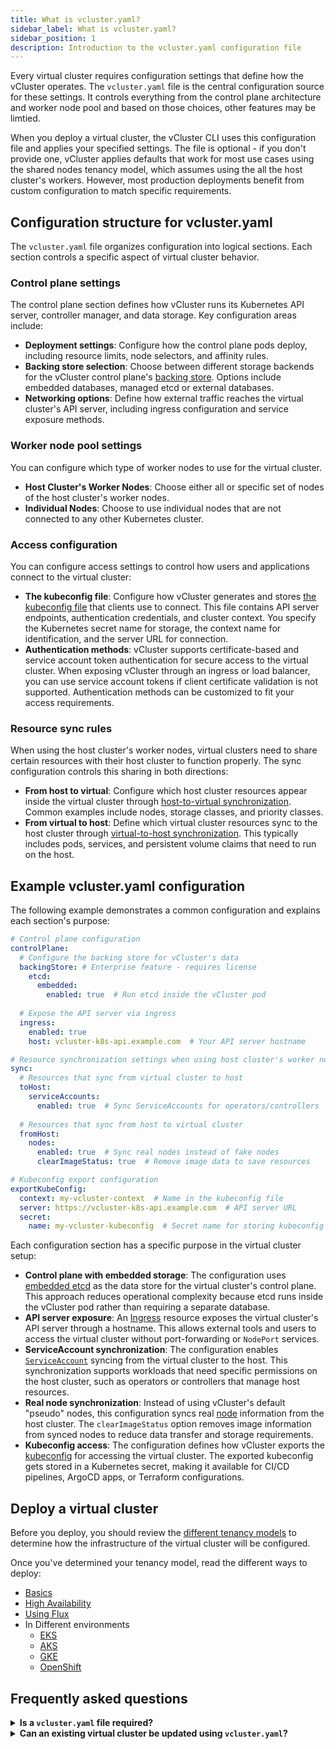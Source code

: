 ```yaml
---
title: What is vcluster.yaml?
sidebar_label: What is vcluster.yaml?
sidebar_position: 1
description: Introduction to the vcluster.yaml configuration file
---
```



<!-- vale off -->

Every virtual cluster requires configuration settings that define how the vCluster operates. 
The `vcluster.yaml` file is the central configuration source for these settings. It controls everything from the control plane architecture and
 worker node pool and based on those choices, other features may be limtied. 

When you deploy a virtual cluster, the vCluster CLI uses this configuration file and applies your specified settings. 
The file is optional - if you don't provide one, vCluster applies defaults that work for most use cases using the shared nodes tenancy model, which assumes
using the all the host cluster's workers. However, most production deployments benefit from custom configuration to match specific requirements.

## Configuration structure for vcluster.yaml 

The `vcluster.yaml` file organizes configuration into logical sections. Each section controls a specific aspect of virtual cluster behavior. 

### Control plane settings

The control plane section defines how vCluster runs its Kubernetes API server, controller manager, and data storage. Key configuration areas include:

- **Deployment settings**: Configure how the control plane pods deploy, including resource limits, node selectors, and affinity rules.
- **Backing store selection**: Choose between different storage backends for the vCluster control plane's [backing store](./vcluster-yaml/control-plane/components/backing-store/). Options include embedded databases, managed etcd or external databases.
- **Networking options**: Define how external traffic reaches the virtual cluster's API server, including ingress configuration and service exposure methods.

### Worker node pool settings

You can configure which type of worker nodes to use for the virtual cluster. 

- **Host Cluster's Worker Nodes**: Choose either all or specific set of nodes of the host cluster's worker nodes. 
- **Individual Nodes**: Choose to use individual nodes that are not connected to any other Kubernetes cluster. 

### Access configuration

You can configure access settings to control how users and applications connect to the virtual cluster:

- **The kubeconfig file**: Configure how vCluster generates and stores [the kubeconfig file](/vcluster/configure/vcluster-yaml/export-kube-config) that clients use to connect. This file contains API server endpoints, authentication credentials, and cluster context. You specify the Kubernetes secret name for storage, the context name for identification, and the server URL for connection.
- **Authentication methods**: vCluster supports certificate-based and service account token authentication for secure access to the virtual cluster. When exposing vCluster through an ingress or load balancer, you can use service account tokens if client certificate validation is not supported. Authentication methods can be customized to fit your access requirements.

### Resource sync rules

When using the host cluster's worker nodes, virtual clusters need to share certain resources with their host cluster to function properly. The sync configuration controls this sharing in both directions:

- **From host to virtual**: Configure which host cluster resources appear inside the virtual cluster through [host-to-virtual synchronization](/vcluster/configure/vcluster-yaml/sync/from-host/). Common examples include nodes, storage classes, and priority classes.
- **From virtual to host**: Define which virtual cluster resources sync to the host cluster through [virtual-to-host synchronization](/vcluster/configure/vcluster-yaml/sync/to-host/). This typically includes pods, services, and persistent volume claims that need to run on the host.

## Example vcluster.yaml configuration

The following example demonstrates a common configuration and explains each section's purpose:

```yaml title="vcluster.yaml"
# Control plane configuration
controlPlane:
  # Configure the backing store for vCluster's data
  backingStore: # Enterprise feature - requires license
    etcd:
      embedded: 
        enabled: true  # Run etcd inside the vCluster pod
  
  # Expose the API server via ingress
  ingress:
    enabled: true
    host: vcluster-k8s-api.example.com  # Your API server hostname

# Resource synchronization settings when using host cluster's worker nodes
sync:
  # Resources that sync from virtual cluster to host
  toHost:
    serviceAccounts:
      enabled: true  # Sync ServiceAccounts for operators/controllers
  
  # Resources that sync from host to virtual cluster  
  fromHost:
    nodes:
      enabled: true  # Sync real nodes instead of fake nodes
      clearImageStatus: true  # Remove image data to save resources

# Kubeconfig export configuration
exportKubeConfig:
  context: my-vcluster-context  # Name in the kubeconfig file
  server: https://vcluster-k8s-api.example.com  # API server URL
  secret:
    name: my-vcluster-kubeconfig  # Secret name for storing kubeconfig
```

Each configuration section has a specific purpose in the virtual cluster setup:

- **Control plane with embedded storage**: The configuration uses [embedded etcd](/vcluster/configure/vcluster-yaml/control-plane/components/backing-store/etcd/embedded) as the data store for the virtual cluster's control plane. This approach reduces operational complexity because etcd runs inside the vCluster pod rather than requiring a separate database.
- **API server exposure**: An [Ingress](/vcluster/configure/vcluster-yaml/control-plane/deployment/ingress) resource exposes the virtual cluster's API server through a hostname. This allows external tools and users to access the virtual cluster without port-forwarding or `NodePort` services.
- **ServiceAccount synchronization**: The configuration enables [`ServiceAccount`](/vcluster/configure/vcluster-yaml/sync/to-host/advanced/service-accounts) syncing from the virtual cluster to the host. This synchronization supports workloads that need specific permissions on the host cluster, such as operators or controllers that manage host resources.
- **Real node synchronization**: Instead of using vCluster's default "pseudo" nodes, this configuration syncs real [node](/vcluster/configure/vcluster-yaml/sync/from-host/nodes) information from the host cluster. The `clearImageStatus` option removes image information from synced nodes to reduce data transfer and storage requirements.
- **Kubeconfig access**: The configuration defines how vCluster exports the [kubeconfig](/vcluster/configure/vcluster-yaml/export-kube-config) for accessing the virtual cluster. The exported kubeconfig gets stored in a Kubernetes secret, making it available for CI/CD pipelines, ArgoCD apps, or Terraform configurations.

## Deploy a virtual cluster 

Before you deploy, you should review the [different tenancy models](./tenancy-model) to determine how the infrastructure of the virtual 
cluster will be configured. 

Once you've determined your tenancy model, read the different ways to deploy:

* [Basics](../deploy/control-plane/container/basics)
* [High Availability](../deploy/control-plane/container/high-availability)
* [Using Flux](../deploy/control-plane/container/flux)
* In Different environments
  * [EKS](../deploy/control-plane/container/environment/eks)
  * [AKS](../deploy/control-plane/container/environment/aks)
  * [GKE](../deploy/control-plane/container/environment/gke)
  * [OpenShift](../deploy/control-plane/container/environment/openshift)

## Frequently asked questions

<details>
<summary><strong>Is a <code>vcluster.yaml</code> file required?</strong></summary>

The `vcluster.yaml` file is optional. If not provided, vCluster applies default settings that:

- Use an embedded database (SQLite).
- Sync essential resources such as pods and services.  
- Configure networking with basic `ClusterIP` services.  
- Enable default authentication and access controls.  

:::note
The `vcluster.yaml` configuration defaults are for development and simple test scenarios. For production use, defining a `vcluster.yaml` file is strongly recommended to meet specific security, performance, and integration needs.
:::
</details>

<details>
<summary><strong>Can an existing virtual cluster be updated using <code>vcluster.yaml</code>?</strong></summary>

Yes. You can update an existing virtual cluster by applying a modified `vcluster.yaml` file. This allows you to change the configuration without deleting or recreating the cluster.

To apply changes, use the `--upgrade` flag with the `vcluster create` command:

```bash
vcluster create VCLUSTER_NAME --upgrade -f vcluster.yaml
````

The command performs the following actions:

1. Reads the updated `vcluster.yaml` file.
2. Compares it to the current configuration of the virtual cluster.
3. Applies only the differences between the new and existing configuration.
4. Triggers a rolling update if required to apply the changes.

Some configuration changes, such as updates to sync settings, take effect immediately. Others, such as control plane modifications, may require pod restarts. The vCluster CLI handles these updates automatically and ensures minimal disruption to workloads.

For more details on updating virtual clusters, see the [deployment changes documentation](../manage/deploy-changes/).

</details>